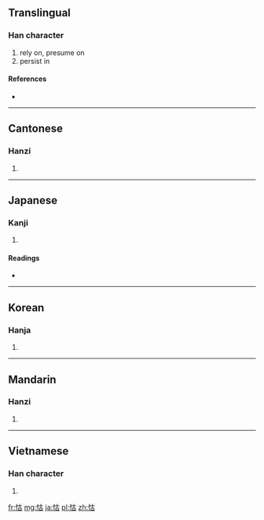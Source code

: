 ==Translingual==

===Han character===
{{Han char|rn=61|rad=心|as=05|sn=8|four=9406<sub>0</sub>|canj=心十口 (PJR)}}

# rely on, presume on
# persist in

====References====
* {{Han ref|kx=0380.220|dkj=10454|dj=0708.220|hdz=42283.090|uh=6019|ud=24601|bh=CC7C|bd=52348}}

----

==Cantonese==

===Hanzi===
{{yue-hanzi|jyut=|y=wu6}}

# {{defn|Cantonese|sort=心05}}

----

==Japanese==

===Kanji===
{{ja-kanji|grade=|rs=心05}}

# {{defn|Japanese|sort=心05}}

====Readings====
* {{ja-readings|on=[[こ]] (ko)|kun=[[たのむ]] (tanomu)}}

----

==Korean==

===Hanja===
{{ko-hanja|hangeul=호|eumhun=|rv=ho|mr=ho|y=ho}}

# {{defn|Korean|sort=心05}}

----

==Mandarin==

===Hanzi===
{{cmn-hanzi|pin=[[hù]] ([[hu4]])|wg=hu<sup>4</sup>}}

# {{defn|Mandarin|sort=心05}}

----

==Vietnamese==

===Han character===
{{vi-hantu|[[hỗ]], [[hộ]]|rs=心05}}

# {{defn|Vietnamese|sort=心05}}

[[fr:怙]]
[[mg:怙]]
[[ja:怙]]
[[pl:怙]]
[[zh:怙]]